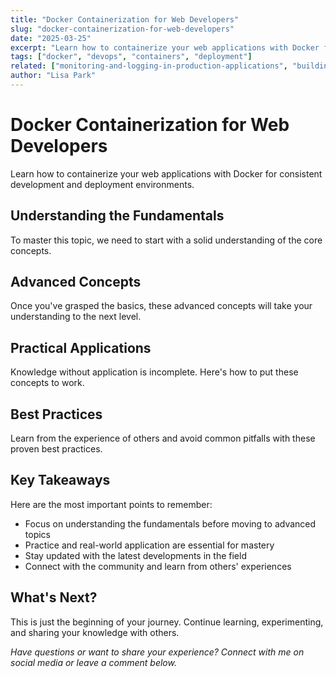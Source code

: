 ```yaml
---
title: "Docker Containerization for Web Developers"
slug: "docker-containerization-for-web-developers"
date: "2025-03-25"
excerpt: "Learn how to containerize your web applications with Docker for consistent development and deployment environments."
tags: ["docker", "devops", "containers", "deployment"]
related: ["monitoring-and-logging-in-production-applications", "building-scalable-rest-apis-with-nodejs", "testing-react-applications-with-jest-and-testing-library"]
author: "Lisa Park"
---
```


# Docker Containerization for Web Developers

Learn how to containerize your web applications with Docker for consistent development and deployment environments.

## Understanding the Fundamentals

To master this topic, we need to start with a solid understanding of the core concepts.

## Advanced Concepts

Once you've grasped the basics, these advanced concepts will take your understanding to the next level.

## Practical Applications

Knowledge without application is incomplete. Here's how to put these concepts to work.

## Best Practices

Learn from the experience of others and avoid common pitfalls with these proven best practices.

## Key Takeaways

Here are the most important points to remember:

- Focus on understanding the fundamentals before moving to advanced topics
- Practice and real-world application are essential for mastery
- Stay updated with the latest developments in the field
- Connect with the community and learn from others' experiences

## What's Next?

This is just the beginning of your journey. Continue learning, experimenting, and sharing your knowledge with others.

*Have questions or want to share your experience? Connect with me on social media or leave a comment below.*

